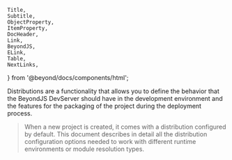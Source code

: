 	Title,
	Subtitle,
	ObjectProperty,
	ItemProperty,
	DocHeader,
	Link,
	BeyondJS,
	ELink,
	Table,
	NextLinks,
} from '@beyond/docs/components/html';

<DocHeader id="intro" pretitle="Packages" title="Distributions" />

Distributions are a functionality that allows you to define the behavior that the BeyondJS DevServer should have in the development environment and the features for the packaging of the project during the deployment process.

> When a new project is created, it comes with a distribution configured by default. This document describes in detail all the distribution configuration options needed to work with different runtime environments or module resolution types.

<Title id="definition" tag="h2" text="Definition" />

The distributions are defined in the `project.json` file, in the `distirbutions` property of the `development` entry point.
property of the `development` entry point.

An example of a distribution is:

<Code>
	{` 
{
    "name": "web",
    "platform": "web",
    "environment": "development",
    "ports": {
        "bundles": 3500
    }
}
`}
</Code>

<Title id="properties" tag="h2" text="Properties" />

-   <ObjectProperty type="string">name</ObjectProperty> Name identifier of the distribution.
-   <ObjectProperty type="string">platform</ObjectProperty> identifier of the platform used by the distribution.
    You can see the platform identifiers in the <Link href="/platforms">platforms section</Link>.

-   <ObjectProperty type="string">environment</ObjectProperty> supports `deployment` and `production`
    values.

    -   <ObjectProperty type="object">ports</ObjectProperty> receives an object with the following properties
        :
    -   <ObjectProperty type="number">bundles</ObjectProperty> port on which the DevServer will return
        bundles.
    -   <ObjectProperty type="number">http</ObjectProperty> port to connect debuggers or code inspectors.

> You can read more about remote inspection in <Link href="/remote-inspection">remote-inspection section.</Link>

-   <ObjectProperty type="object">ts</ObjectProperty> Object handled to manage typescript compiler configurations,
    currently supports the following properties:

    -   <ItemProperty type="string" optional label="compiler">
        	accepts `ts` and `transpiler` values.
        </ItemProperty>

-   <ItemProperty type="string" optional label="backend">
    	This property is required if the package uses a connection to a backend via websockets. You
    	can read more about this in the <Link href="/bridges">Bridges</Link> section.
    </ItemProperty>

<Title tag="h4" text="Web Packages" />

The web distribution is configured to handle web, mobile or desktop projects.

<CodeBox title="package.json">
	{`  "deployment": {
    "distributions": [
       {
        "name": "web",
        "platform": "web",
        "environment": "development",
        "ports": {
          "bundles": 6500
        }
      }
    ]
  }`}
</CodeBox>

<Title tag="h4" text="Backend Packages" />

You can create backend projects with three types of platforms **node**, **deno** and **backend**.

All represent a script that can be executed as a service in a Node or Deno execution environment (the platform defined for each case must be used).

<BeyondJS /> uses the platform to identify how the code should be packaged.

> The backend distribution in BeyondJS is a Node.js service that allows connecting to other services or clients through WebSockets.
> Thanks to bridge bundles, the development of backend functionality is facilitated by automatically generating an API with data typing and HMR support in development environments. This gives programmers the ability to easily create and consume methods defined in the backend.

The configuration of these distributions is done as follows, taking into account that the values such as "name" and configuration ports are defined by the developer and that the value of the platform will depend on the purpose of the package and the environment to be used. on the purpose of the package and the environment to be used.

<CodeBox title="package.json">
	{`  "deployment": {
    "distributions": [
      {
        "name": "backend",
        "platform": "backend",
        "environment": "development",
        "ports": {
          "bundles": 6580,
          "http": 6581,
          "inspect": 6582
        }
      }
    ]
  }`}
</CodeBox>

<Title tag="h4" text="Web and Backend Configuration" />

In projects where client and server interaction is required, you can add the configuration of both distributions and interact simultaneously with the <BeyondJS/> Dev Server to have an efficient and homogeneous experience in the development.

To do this, it is necessary to add both distributions and specify **in the web distribution the property "backend" that must have as value the name that has been placed to the backend distribution**.

<CodeBox title="package.json">
	{`"deployment": {
    "distributions": [
      {
        "name": "web",
        "platform": "web",
        "environment": "development",
        "backend": "backend",
        "ports": {
          "bundles": 6510
        }
      },
      {
        "name": "backend",
        "platform": "backend",
        "environment": "development",
        "ports": {
          "bundles": 6511,
          "http": 6512,
          "inspect": 6513
        }
      }
    ]
  }
`}
</CodeBox>

<Title tag="h3" text="Module resolution format" />

The module resolution format in <BeyondJS/> is automatically set based on the distribution type. However, developers can modify them according to their needs by adding the 'bundles' property in the distribution configuration.

The 'bundles' property is an object that includes a 'mode' property, whose value determines the type of module resolution.

The accepted values for 'mode' are: 'amd', 'sjs', 'esm', 'cjs'.

Example:

<CodeBox title="package.json">
	{`  "deployment": {
    "distributions": [
      {
        "name": "web",
        "platform": "web",
        "bundles": {
            "mode": "esm"
        },
        "ports": {
          "bundles": 6580
        }
      }
    ]
  }`}
</CodeBox>

<NextLinks items={['backend', 'frontend/intro']} />
